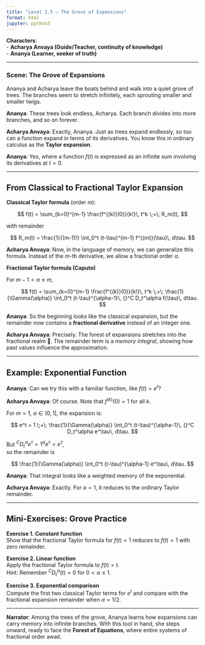 ```yaml
---
title: "Level 2.5 – The Grove of Expansions"
format: html
jupyter: python3
---
```


**Characters**:  
- **Acharya Anvaya (Guide/Teacher, continuity of knowledge)**  
- **Ananya (Learner, seeker of truth)**

---

### Scene: The Grove of Expansions

Ananya and Acharya leave the boats behind and walk into a quiet grove of trees. The branches seem to stretch infinitely, each sprouting smaller and smaller twigs.  

**Ananya**: These trees look endless, Acharya. Each branch divides into more branches, and so on forever.  

**Acharya Anvaya**: Exactly, Ananya. Just as trees expand endlessly, so too can a function expand in terms of its derivatives. You know this in ordinary calculus as the **Taylor expansion**.  

**Ananya**: Yes, where a function $f(t)$ is expressed as an infinite sum involving its derivatives at $t=0$.  

---

## From Classical to Fractional Taylor Expansion

<div class="rule-box">

**Classical Taylor formula** (order $m$):  

$$
f(t) = \sum_{k=0}^{m-1} \frac{f^{(k)}(0)}{k!}\, t^k \;+\; R_m(t),
$$  

with remainder  

$$
R_m(t) = \frac{1}{(m-1)!} \int_0^t (t-\tau)^{m-1} f^{(m)}(\tau)\, d\tau.
$$

</div>

**Acharya Anvaya**: Now, in the language of memory, we can generalize this formula. Instead of the $m$-th derivative, we allow a fractional order $\alpha$.  

<div class="rule-box">

**Fractional Taylor formula (Caputo)**  

For $m-1 < \alpha \le m$,  

$$
f(t) = \sum_{k=0}^{m-1} \frac{f^{(k)}(0)}{k!}\, t^k
\;+\; \frac{1}{\Gamma(\alpha)} \int_0^t (t-\tau)^{\alpha-1}\, {}^C D_t^\alpha f(\tau)\, d\tau.
$$

</div>

**Ananya**: So the beginning looks like the classical expansion, but the remainder now contains a **fractional derivative** instead of an integer one.  

**Acharya Anvaya**: Precisely. The forest of expansions stretches into the fractional realm 🌿. The remainder term is a *memory integral*, showing how past values influence the approximation.

---

## Example: Exponential Function

**Ananya**: Can we try this with a familiar function, like $f(t)=e^t$?  

**Acharya Anvaya**: Of course. Note that $f^{(k)}(0)=1$ for all $k$.  

<div class="rule-box">

For $m=1$, $\alpha \in (0,1]$, the expansion is:  

$$
e^t = 1 \;+\; \frac{1}{\Gamma(\alpha)} \int_0^t (t-\tau)^{\alpha-1}\, {}^C D_t^\alpha e^\tau\, d\tau.
$$

But ${}^C D_t^\alpha e^\tau = 1^\alpha e^\tau = e^\tau$,  
so the remainder is  

$$
\frac{1}{\Gamma(\alpha)} \int_0^t (t-\tau)^{\alpha-1} e^\tau\, d\tau.
$$

</div>

**Ananya**: That integral looks like a weighted memory of the exponential.  

**Acharya Anvaya**: Exactly. For $\alpha=1$, it reduces to the ordinary Taylor remainder.

---

## Mini-Exercises: Grove Practice

<div class="exercise-box">

**Exercise 1. Constant function**  
Show that the fractional Taylor formula for $f(t)=1$ reduces to $f(t)=1$ with zero remainder.

</div>

<div class="exercise-box">

**Exercise 2. Linear function**  
Apply the fractional Taylor formula to $f(t)=t$.  
Hint: Remember ${}^C D_t^\alpha (t)=0$ for $0<\alpha\le1$.

</div>

<div class="exercise-box">

**Exercise 3. Exponential comparison**  
Compute the first two classical Taylor terms for $e^t$ and compare with the fractional expansion remainder when $\alpha=1/2$.  

</div>

---

<div class="narrator-box">

**Narrator**: Among the trees of the grove, Ananya learns how expansions can carry memory into infinite branches. With this tool in hand, she steps onward, ready to face the **Forest of Equations**, where entire systems of fractional order await.

</div>
